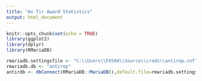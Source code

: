 ```yaml
---
title: "An Tir Award Statistics"
output: html_document
---
```


```r
knitr::opts_chunk$set(echo = TRUE)
library(ggplot2)
library(dplyr)
library(RMariaDB)

rmariadb.settingsfile <- "C:\\Users\\FX504\\Source\\creds\\antirop.cnf"
rmariadb.db <- "antirop"
antirdb <- dbConnect(RMariaDB::MariaDB(),default.file=rmariadb.settingsfile,group=rmariadb.db)
```




